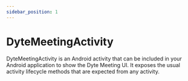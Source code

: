 ```yaml
---
sidebar_position: 1
---
```


# DyteMeetingActivity

DyteMeetingActivity is an Android activity that can be included in your Android application to show the Dyte Meeting UI. It exposes the usual activity lifecycle methods that are expected from any activity.

